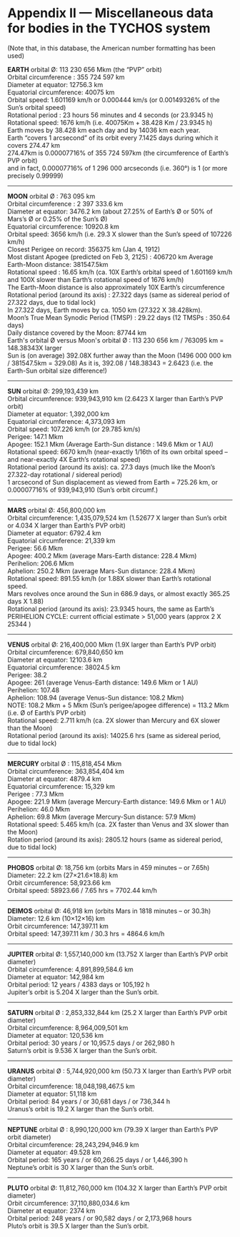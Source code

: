 Appendix II — Miscellaneous data for bodies in the TYCHOS system
================================================================

(Note that, in this database, the American number formatting has been used)

**EARTH** orbital Ø: 113 230 656 Mkm (the “PVP” orbit)  
Orbital circumference : 355 724 597 km  
Diameter at equator: 12756.3 km  
Equatorial circumference: 40075 km  
Orbital speed: 1.601169 km/h or 0.000444 km/s (or 0.00149326% of the Sun’s orbital speed)  
Rotational period : 23 hours 56 minutes and 4 seconds (or 23.9345 h)  
Rotational speed: 1676 km/h (i.e. 40075Km + 38.428 Km / 23.9345 h)  
Earth moves by 38.428 km each day and by 14036 km each year.  
Earth “covers 1 arcsecond” of its orbit every 7.1425 days during which it covers 274.47 km  
274.47km is 0.00007716% of 355 724 597km (the circumference of Earth’s PVP orbit)  
and in fact, 0.00007716% of 1 296 000 arcseconds (i.e. 360°) is 1 (or more precisely 0.99999)

* * *

**MOON** orbital Ø : 763 095 km  
Orbital circumference : 2 397 333.6 km  
Diameter at equator: 3476.2 km (about 27.25% of Earth’s Ø or 50% of Mars’s Ø or 0.25% of the Sun’s Ø)  
Equatorial circumference: 10920.8 km  
Orbital speed: 3656 km/h (i.e. 29.3 X slower than the Sun’s speed of 107226 km/h)  
Closest Perigee on record: 356375 km (Jan 4, 1912)  
Most distant Apogee (predicted on Feb 3, 2125) : 406720 km
Average Earth-Moon distance: 381547.5km  
Rotational speed : 16.65 km/h (ca. 10X Earth’s orbital speed of 1.601169 km/h and 100X slower than Earth’s rotational speed of 1676 km/h)  
The Earth-Moon distance is also approximately 10X Earth’s circumference  
Rotational period (around its axis) : 27.322 days (same as sidereal period of 27.322 days, due to tidal lock)  
In 27.322 days, Earth moves by ca. 1050 km (27.322 X 38.428km).  
Moon’s True Mean Synodic Period (TMSP) : 29.22 days (12 TMSPs : 350.64 days)  
Daily distance covered by the Moon: 87744 km  
Earth's orbital Ø versus Moon's orbital Ø : 113 230 656 km / 763095 km = 148.38343X larger  
Sun is (on average) 392.08X further away than the Moon (1496 000 000 km / 381547.5km = 329.08) 
As it is, 392.08 / 148.38343 = 2.6423 (i.e. the Earth-Sun orbital size difference!)

* * *

**SUN** orbital Ø: 299,193,439 km  
Orbital circumference: 939,943,910 km (2.6423 X larger than Earth’s PVP orbit)  
Diameter at equator: 1,392,000 km  
Equatorial circumference: 4,373,093 km  
Orbital speed: 107.226 km/h (or 29.785 km/s)  
Perigee: 147.1 Mkm  
Apogee: 152.1 Mkm (Average Earth-Sun distance : 149.6 Mkm or 1 AU)  
Rotational speed: 6670 km/h (near-exactly 1/16th of its own orbital speed – and near-exactly 4X Earth’s rotational speed)  
Rotational period (around its axis): ca. 27.3 days (much like the Moon’s 27.322-day rotational / sidereal period)  
1 arcsecond of Sun displacement as viewed from Earth = 725.26 km, or 0.00007716% of 939,943,910 (Sun’s orbit circumf.)

* * *

**MARS** orbital Ø: 456,800,000 km  
Orbital circumference: 1,435,079,524 km (1.52677 X larger than Sun’s orbit or 4.034 X larger than Earth’s PVP orbit)  
Diameter at equator: 6792.4 km  
Equatorial circumference: 21,339 km  
Perigee: 56.6 Mkm  
Apogee: 400.2 Mkm (average Mars-Earth distance: 228.4 Mkm)  
Perihelion: 206.6 Mkm  
Aphelion: 250.2 Mkm (average Mars-Sun distance: 228.4 Mkm)  
Rotational speed: 891.55 km/h (or 1.88X slower than Earth’s rotational speed.  
Mars revolves once around the Sun in 686.9 days, or almost exactly 365.25 days X 1.88)  
Rotational period (around its axis): 23.9345 hours, the same as Earth’s  
PERIHELION CYCLE: current official estimate > 51,000 years (approx 2 X 25344 )

* * *

**VENUS** orbital Ø: 216,400,000 Mkm (1.9X larger than Earth’s PVP orbit)  
Orbital circumference: 679,840,650 km  
Diameter at equator: 12103.6 km  
Equatorial circumference: 38024.5 km    
Perigee: 38.2  
Apogee: 261 (average Venus-Earth distance: 149.6 Mkm or 1 AU)  
Perihelion: 107.48  
Aphelion: 108.94 (average Venus-Sun distance: 108.2 Mkm)  
NOTE: 108.2 Mkm + 5 Mkm (Sun’s perigee/apogee difference) = 113.2 Mkm (i.e. Ø of Earth’s PVP orbit)  
Rotational speed: 2.711 km/h (ca. 2X slower than Mercury and 6X slower than the Moon)  
Rotational period (around its axis): 14025.6 hrs (same as sidereal period, due to tidal lock)

* * *

**MERCURY** orbital Ø : 115,818,454 Mkm  
Orbital circumference: 363,854,404 km  
Diameter at equator: 4879.4 km  
Equatorial circumference: 15,329 km   
Perigee : 77.3 Mkm  
Apogee: 221.9 Mkm (average Mercury-Earth distance: 149.6 Mkm or 1 AU)  
Perihelion: 46.0 Mkm  
Aphelion: 69.8 Mkm (average Mercury-Sun distance: 57.9 Mkm)  
Rotational speed: 5.465 km/h (ca. 2X faster than Venus and 3X slower than the Moon)  
Rotation period (around its axis): 2805.12 hours (same as sidereal period, due to tidal lock)

* * *

**PHOBOS** orbital Ø: 18,756 km (orbits Mars in 459 minutes – or 7.65h)  
Diameter: 22.2 km (27×21.6×18.8) km  
Orbit circumference: 58,923.66 km  
Orbital speed: 58923.66 / 7.65 hrs = 7702.44 km/h

* * *

**DEIMOS** orbital Ø: 46,918 km (orbits Mars in 1818 minutes – or 30.3h)  
Diameter: 12.6 km (10×12×16) km  
Orbit circumference: 147,397.11 km  
Orbital speed: 147,397.11 km / 30.3 hrs = 4864.6 km/h

* * *

**JUPITER** orbital Ø: 1,557,140,000 km (13.752 X larger than Earth’s PVP orbit diameter)  
Orbital circumference: 4,891,899,584.6 km  
Diameter at equator: 142,984 km   
Orbital period: 12 years / 4383 days or 105,192 h  
Jupiter’s orbit is 5.204 X larger than the Sun’s orbit.

* * *

**SATURN** orbital Ø : 2,853,332,844 km (25.2 X larger than Earth’s PVP orbit diameter)  
Orbital circumference: 8,964,009,501 km  
Diameter at equator: 120,536 km  
Orbital period: 30 years / or 10,957.5 days / or 262,980 h  
Saturn’s orbit is 9.536 X larger than the Sun’s orbit.

* * *

**URANUS** orbital Ø : 5,744,920,000 km (50.73 X larger than Earth’s PVP orbit diameter)  
Orbital circumference: 18,048,198,467.5 km  
Diameter at equator: 51,118 km  
Orbital period: 84 years / or 30,681 days / or 736,344 h  
Uranus’s orbit is 19.2 X larger than the Sun’s orbit.

* * *

**NEPTUNE** orbital Ø : 8,990,120,000 km (79.39 X larger than Earth’s PVP orbit diameter)  
Orbital circumference: 28,243,294,946.9 km  
Diameter at equator: 49.528 km  
Orbital period: 165 years / or 60,266.25 days / or 1,446,390 h  
Neptune’s orbit is 30 X larger than the Sun’s orbit.

* * *

**PLUTO** orbital Ø: 11,812,760,000 km (104.32 X larger than Earth’s PVP orbit diameter)  
Orbit circumference: 37,110,880,034.6 km  
Diameter at equator: 2374 km  
Orbital period: 248 years / or 90,582 days / or 2,173,968 hours  
Pluto’s orbit is 39.5 X larger than the Sun’s orbit.


